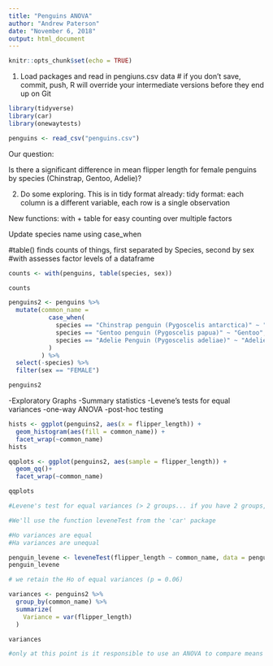 ```yaml
---
title: "Penguins ANOVA"
author: "Andrew Paterson"
date: "November 6, 2018"
output: html_document
---
```


```r
knitr::opts_chunk$set(echo = TRUE)
```

1. Load packages and read in pengiuns.csv data
# if you don't save, commit, push, R will override your intermediate versions before they end up on Git

```r

library(tidyverse)
library(car)
library(onewaytests)

penguins <- read_csv("penguins.csv")

```

Our question:

Is there a significant difference in mean flipper length for female penguins by species (Chinstrap, Gentoo, Adelie)?

2. Do some exploring.  This is in tidy format already: tidy format: each column is a different variable, each row is a single observation

New functions: with + table for easy counting over multiple factors

Update species name using case_when

#table() finds counts of things, first separated by Species, second by sex
#with assesses factor levels of a dataframe

```r

counts <- with(penguins, table(species, sex))

counts

penguins2 <- penguins %>% 
  mutate(common_name =
           case_when(
             species == "Chinstrap penguin (Pygoscelis antarctica)" ~ "Chinstrap",
             species == "Gentoo penguin (Pygoscelis papua)" ~ "Gentoo",
             species == "Adelie Penguin (Pygoscelis adeliae)" ~ "Adelie" 
           )
         ) %>% 
  select(-species) %>% 
  filter(sex == "FEMALE")

penguins2

```

-Exploratory Graphs
-Summary statistics
-Levene's tests for equal variances
-one-way ANOVA
-post-hoc testing

```r

hists <- ggplot(penguins2, aes(x = flipper_length)) +
  geom_histogram(aes(fill = common_name)) + 
  facet_wrap(~common_name)
hists

qqplots <- ggplot(penguins2, aes(sample = flipper_length)) +
  geom_qq()+
  facet_wrap(~common_name)

qqplots

#Levene's test for equal variances (> 2 groups... if you have 2 groups, use the f-test for equal variances)

#We'll use the function leveneTest from the 'car' package

#Ho variances are equal
#Ha variances are unequal

penguin_levene <- leveneTest(flipper_length ~ common_name, data = penguins2)
penguin_levene

# we retain the Ho of equal variances (p = 0.06)

variances <- penguins2 %>% 
  group_by(common_name) %>% 
  summarize(
    Variance = var(flipper_length)
  )

variances

#only at this point is it responsible to use an ANOVA to compare means
```

